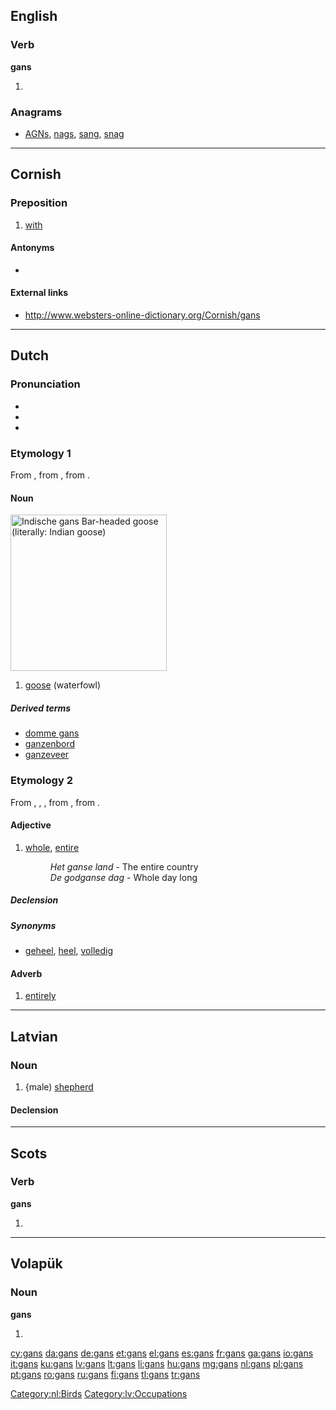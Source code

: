 {{also|Gans|Gäns}}
==English==

===Verb===
'''gans'''

# {{Geordie}} {{third-person singular of|gan}}

===Anagrams===
* [[AGNs#English|AGNs]], [[nags#English|nags]], [[sang#English|sang]], [[snag#English|snag]]

----

==Cornish==

===Preposition===
{{head|kw|preposition}}

# [[with]]

====Antonyms====
* {{sense|with}} {{l|kw|hep}}

====External links====
* http://www.websters-online-dictionary.org/Cornish/gans

----

==Dutch==
{{wikipedia|ganzen|lang=nl}}

===Pronunciation===
* {{IPA|/ɣɑns/|lang=nl}}
* {{rhymes|ɑns|lang=nl}}
* {{audio|Nl-gans.ogg|audio}}

===Etymology 1===
From {{etyl|dum|nl}} {{term|gans|lang=dum}}, from {{etyl|odt|nl}} {{recons|gans|lang=odt}}, from {{etyl|gem-pro|nl}} {{recons|gans|lang=gem-pro}}.

====Noun====
[[Image:Anser indicus2.jpg|thumb|250px|''Indische gans''<br>Bar-headed goose (''literally:'' Indian goose)]]
{{nl-noun|f|ganzen|gansje}}

# [[goose]] (waterfowl)

=====Derived terms=====
* [[domme gans]]
* [[ganzenbord]]
* [[ganzeveer]]

===Etymology 2===
From {{etyl|dum|nl}} {{term|gands|lang=dum}}, {{term|gants|lang=dum}}, {{term|gans|lang=dum}}, from {{etyl|goh|nl}} {{term|ganz|lang=goh}}, from {{etyl|gem-pro|nl}} {{recons|gantaz||all, whole, entire|lang=gem-pro}}.

====Adjective====
{{nl-adj|-}}

# [[whole]], [[entire]]
#: ''Het ganse land'' - The entire country
#: ''De godganse dag'' - Whole day long

=====Declension=====
{{nl-decl-adj-nc|ganse|-|pred=-}}

=====Synonyms=====
* [[geheel]], [[heel]], [[volledig]]

====Adverb====
{{head|nl|adverb}}

# [[entirely]]

[[Category:nl:Birds]]

----

==Latvian==

===Noun===
{{lv-noun|m|1st|fem=gane}}

# {male) [[shepherd]]

====Declension====
{{lv-decl-noun|gan|s|1st}}

[[Category:lv:Occupations]]

----

==Scots==

===Verb===
'''gans'''

# {{third-person singular of|gan|lang=sco}}

----

==Volapük==

===Noun===
'''gans'''

# {{plural of|gan|lang=vo}}

[[cy:gans]]
[[da:gans]]
[[de:gans]]
[[et:gans]]
[[el:gans]]
[[es:gans]]
[[fr:gans]]
[[ga:gans]]
[[io:gans]]
[[it:gans]]
[[ku:gans]]
[[lv:gans]]
[[lt:gans]]
[[li:gans]]
[[hu:gans]]
[[mg:gans]]
[[nl:gans]]
[[pl:gans]]
[[pt:gans]]
[[ro:gans]]
[[ru:gans]]
[[fi:gans]]
[[tl:gans]]
[[tr:gans]]